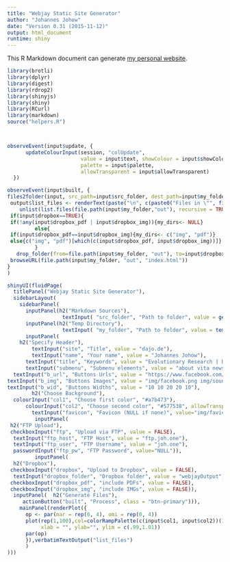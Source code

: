 ```yaml
---
title: "Webjay Static Site Generator"
author: "Johannes Johow"
date: "Version 0.31 (2015-11-12)"
output: html_document
runtime: shiny
---
```


This R Markdown document can generate [my personal website](http://joh.one).

```r

library(brotli) 
library(dplyr)
library(digest)
library(rdrop2)
library(shinyjs)
library(shiny)
library(RCurl)
library(markdown) 
source("helpers.R")



observeEvent(input$update, {
      updateColourInput(session, "colUpdate",
                        value = input$text, showColour = input$showColour,
                        palette = input$palette,
                        allowTransparent = input$allowTransparent)
  })

observeEvent(input$built, {
files2folder(input, src_path=input$src_folder, dest_path=input$my_folder)
 output$list_files <- renderText(paste("\n", c(paste0("Files in \"", file.path(input$my_folder, "out"), "\":"),
    unlist(list.files(file.path(input$my_folder,"out"), recursive = TRUE, include.dirs = FALSE)))))
 if(input$dropbox==TRUE){
 if(!any(input$dropbox_pdf | input$dropbox_img)){my_dirs<- NULL}
         else{
 if(input$dropbox_pdf==input$dropbox_img){my_dirs<- c("img", "pdf")}
 else{c("img", "pdf")[which(c(input$dropbox_pdf, input$dropbox_img))]}
         }
   drop_folder(from=file.path(input$my_folder, "out"), to=input$dropbox_folder, dirs=my_dirs)}
 browseURL(file.path(input$my_folder, "out", "index.html"))
}
)

shinyUI(fluidPage(
  titlePanel("Webjay Static Site Generator"),
  sidebarLayout(
    sidebarPanel(
      inputPanel(h2("Markdown Sources"), 
                  textInput( "src_folder", "Path to folder", value = getwd())),
      inputPanel(h2("Temp Directory"), 
                  textInput( "my_folder", "Path to folder", value = tempdir())),
      inputPanel(
    h2("Specify Header"),
        textInput("site", "Title", value = "dajo.de"),
        textInput("name", "Your name", value = "Johannes Johow"),
      textInput("title", "Keywords", value = "Evolutionary Research | Data Analysis | Software Engineering"),
      textInput("submenu", "Submenu elements", value = "about vita newsfeeds")), inputPanel( 
  textInput("b_url", "Buttons Urls", value = "https://www.facebook.com/johannes.johow https://soundcloud.com/akativ https://www.researchgate.net/profile/Johannes_Johow https://scholar.google.de/citations?user=okz5ucIAAAAJ https://github.com/johow"), 
textInput("b_img", "Buttons Images", value = "img/facebook.png img/soundcloud.png img/ResearchGate.png img/Google_Scholar.png img/github.png"),  
textInput("b_wid", "Buttons Widths", value = "10 10 20 20 10"),
        h2("Choose Background"),    
  colourInput("col1", "Choose first color", "#a7b473"),
      colourInput("col2", "Choose second color", "#577538", allowTransparent = TRUE),
        textInput("favicon", "Favicon (NULL if none)", value="img/favicon.ico")),
         inputPanel(
 h2("FTP Upload"), 
 checkboxInput("ftp", "Upload via FTP", value = FALSE),
  textInput("ftp_host", "FTP Host", value = "ftp.joh.one"),  
  textInput("ftp_user", "FTP Username", value = "joh.one"),  
  passwordInput("ftp_pw", "FTP Password", value="NULL")), 
         inputPanel(
  h2("Dropbox"), 
 checkboxInput("dropbox", "Upload to Dropbox", value = FALSE),
  textInput("dropbox_folder", "Dropbox folder", value = "webjayOutput"),
 checkboxInput("dropbox_pdf", "include PDFs", value = FALSE),
 checkboxInput("dropbox_img", "include IMGs", value = FALSE)),
  inputPanel(  h2("Generate Files"), 
     actionButton("built", "Process", class = "btn-primary"))),
    mainPanel(renderPlot({
      op <- par(mar = rep(0, 4), omi = rep(0, 4))
      plot(rep(1,100),col=colorRampPalette(c(input$col1, input$col2))(100),pch="|",cex=20, axes = FALSE,
           xlab = "", ylab="", ylim = c(.99,1.01))
      par(op)
      }),verbatimTextOutput("list_files")
      )
)))

```
